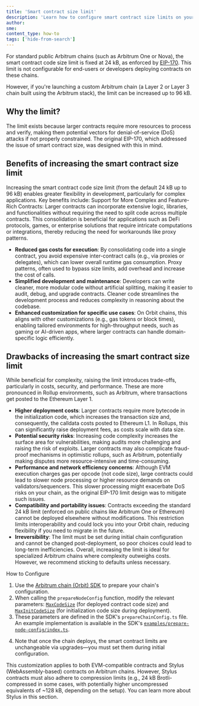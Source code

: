 ```yaml
---
title: 'Smart contract size limit'
description: 'Learn how to configure smart contract size limits on your Arbitrum chain'
author:
sme:
content_type: how-to
tags: ['hide-from-search']
---
```


For standard public Arbitrum chains (such as Arbitrum One or Nova), the smart contract code size limit is fixed at 24 kB, as enforced by [EIP-170](https://eips.ethereum.org/EIPS/eip-170). This limit is not configurable for end-users or developers deploying contracts on these chains.

However, if you're launching a custom Arbitrum chain (a Layer 2 or Layer 3 chain built using the Arbitrum stack), the limit can be increased up to 96 kB.

## Why the limit?
The limit exists because larger contracts require more resources to process and verify, making them potential vectors for denial-of-service (DoS) attacks if not properly constrained. The original EIP-170, which addressed the issue of smart contract size, was designed with this in mind.

## Benefits of increasing the smart contract size limit
Increasing the smart contract code size limit (from the default 24 kB up to 96 kB)  enables greater flexibility in development, particularly for complex applications. Key benefits include:
Support for More Complex and Feature-Rich Contracts: Larger contracts can incorporate extensive logic, libraries, and functionalities without requiring the need to split code across multiple contracts. This consolidation is beneficial for applications such as DeFi protocols, games, or enterprise solutions that require intricate computations or integrations, thereby reducing the need for workarounds like proxy patterns.

- **Reduced gas costs for execution**: By consolidating code into a single contract, you avoid expensive inter-contract calls (e.g., via proxies or delegates), which can lower overall runtime gas consumption. Proxy patterns, often used to bypass size limits, add overhead and increase the cost of calls.
- **Simplified development and maintenance**: Developers can write cleaner, more modular code without artificial splitting, making it easier to audit, debug, and upgrade contracts. Cleaner code streamlines the development process and reduces complexity in reasoning about the codebase.
- **Enhanced customization for specific use cases**: On Orbit chains, this aligns with other customizations (e.g., gas tokens or block times), enabling tailored environments for high-throughput needs, such as gaming or AI-driven apps, where larger contracts can handle domain-specific logic efficiently.

## Drawbacks of increasing the smart contract size limit
While beneficial for complexity, raising the limit introduces trade-offs, particularly in costs, security, and performance. These are more pronounced in Rollup environments, such as Arbitrum, where transactions get posted to the Ethereum Layer 1.

- **Higher deployment costs**: Larger contracts require more bytecode in the initialization code, which increases the transaction size and, consequently, the calldata costs posted to Ethereum L1. In Rollups, this can significantly raise deployment fees, as costs scale with data size.
- **Potential security risks**: Increasing code complexity increases the surface area for vulnerabilities, making audits more challenging and raising the risk of exploits. Larger contracts may also complicate fraud-proof mechanisms in optimistic rollups, such as Arbitrum, potentially making disputes more resource-intensive and time-consuming.
- **Performance and network efficiency concerns**: Although EVM execution charges gas per opcode (not code size), large contracts could lead to slower node processing or higher resource demands on validators/sequencers. This slower processing might exacerbate DoS risks on your chain, as the original EIP-170 limit design was to mitigate such issues.
- **Compatibility and portability issues**: Contracts exceeding the standard 24 kB limit (enforced on public chains like Arbitrum One or Ethereum) cannot be deployed elsewhere without modifications. This restriction limits interoperability and could lock you into your Orbit chain, reducing flexibility if you need to migrate in the future.
- **Irreversibility**: The limit must be set during initial chain configuration and cannot be changed post-deployment, so poor choices could lead to long-term inefficiencies.
Overall, increasing the limit is ideal for specialized Arbitrum chains where complexity outweighs costs. However, we recommend sticking to defaults unless necessary.

How to Configure
1. Use the [Arbitrum chain (Orbit) SDK](https://github.com/OffchainLabs/arbitrum-orbit-sdk) to prepare your chain's configuration.
2. When calling the `prepareNodeConfig` function, modify the relevant parameters: [`MaxCodeSize`](https://github.com/OffchainLabs/arbitrum-orbit-sdk/blob/9fd3d39504832f94a31d9c5773f4514bd7be6eee/src/prepareChainConfig.ts#L29) (for deployed contract code size) and [`MaxInitCodeSize`](https://github.com/OffchainLabs/arbitrum-orbit-sdk/blob/9fd3d39504832f94a31d9c5773f4514bd7be6eee/src/prepareChainConfig.ts#L30) (for initialization code size during deployment).
3. These parameters are defined in the SDK's `prepareChainConfig.ts` file. An example implementation is available in the SDK's [`examples/prepare-node-config/index.ts`](https://github.com/OffchainLabs/arbitrum-orbit-sdk/blob/main/src/prepareChainConfig.ts#L29).
<!-- I'm not sure this example above in #3 is correct --> 
4. Note that once the chain deploys, the smart contract limits are unchangeable via upgrades—you must set them during initial configuration.

This customization applies to both EVM-compatible contracts and Stylus (WebAssembly-based) contracts on Arbitrum chains. However, Stylus contracts must also adhere to compression limits (e.g., 24 kB Brotli-compressed in some cases, with potentially higher uncompressed equivalents of ~128 kB, depending on the setup). You can learn more about Stylus in this section.
